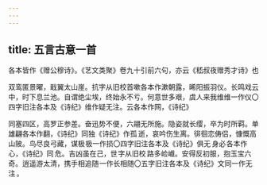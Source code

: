 ```yaml
---
---
---
```

title: 五言古意一首
---



各本皆作《赠公穆诗》。《艺文类聚》卷九十引前六句，亦云《嵇叔夜赠秀才诗》也

双鸾匿景曜，戢翼太山崖。抗字从旧校首嗽各本作漱朝露，晞阳振羽仪。长鸣戏云中，时下息兰池。自谓绝尘埃，终始永不亏。何意世多艰，虞人来我维维一作仪〇四字旧注各本及《诗纪》维作疑无注。云各本作网，《诗纪》

同塞四区，高罗正参差。奋迅势不便，六翮无所施。隐姿就长缨，卒为时所羁。单雄翩各本作翻，《诗纪》同独《诗纪》作孤 逝，哀吟伤生离。徘徊恋俦侣，慷慨高山陂。鸟尽良弓藏，谋极 极一作损〇四字旧注各本及《诗纪》俱无 身必 各本作心，《诗纪》同 危。吉凶虽在己，世 字从旧校 路多崄巇。安得反初服，抱玉宝六奇。逍遥游太清，携手相追随 一作长相随〇五字旧注各本及《诗纪》文同一作无注 。